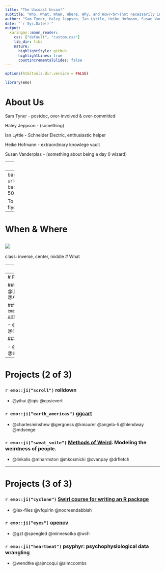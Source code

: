 ```yaml
---
title: "The Uncoast Unconf"
subtitle: "Who, What, When, Where, Why, and How?<br>(not necessarily in that order)"
author: "Sam Tyner, Haley Jeppson, Ian Lyttle, Heike Hofmann, Susan Vanderplas"
date: "`r Sys.Date()`"
output:
  xaringan::moon_reader:
    css: ["default", "custom.css"]
    lib_dir: libs
    nature:
      highlightStyle: github
      highlightLines: true
      countIncrementalSlides: false
---
```


```r
options(htmltools.dir.version = FALSE)
```

```r
library(emo)
```
# About Us

Sam Tyner - postdoc, over-involved & over-committed 

Haley Jeppson - (something)

Ian Lyttle - Schneider Electric, enthusiastic helper

Heike Hofmann - extraordinary knowlege vault

Susan Vanderplas - (something about being a day 0 wizard)

---
# Who

The participants:

- represent the wide variety of skills and experience of all R users

  - from beginners to a member of R-Core
  
- are a diverse group from industry, academia, and government

<br />

(some summary stats on the particpants??)

---
background-image: url(http://uuconf.rbind.io/images/templogo.png)
background-size: 600px
background-position: 50% 80%
# Why 

To bring R users and developers together in flyover country.

---
# When & Where

![](img/when.png)
---
class: inverse, center, middle
# What

---
# Day 0

### [Day-zero Preparation](https://uncoast-unconf.github.io/uu-2019-day-zero/00-preparation/) Ian Lyttle

### [Git and GitHub Cornucopia](https://uncoast-unconf.github.io/uu-2019-day-zero/01-git-github-cornucopia/git-github-cornucopia.html#1) Amelia McNamara

### [Project Workflows](https://uncoast-unconf.github.io/uu-2019-day-zero/02-project-workflows/workflow.html#1) Haley Jeppson

### [Packages](https://uncoast-unconf.github.io/uu-2019-day-zero/03-packages/package-development.html#1) Ian Lyttle

### [HTML-CSS-JS](https://uncoast-unconf.github.io/uu-2019-day-zero/04-html-css-js/Amelias-notes.html) Yihui Xie

---
# Projects (1 of 3)

### `r emo::ji("anchor")` [steward](https://github.com/uncoast-unconf/steward)   
- @ijlyttle @stephaniereinders @nikdata @AmandaRaeISU  

### `r emo::ji("stuck_out_tongue_closed_eyes")` [untidydata2](https://github.com/kwstat/untidydata2)

- @anneae @kwstat @giorgichi @davidbody  

### `r emo::ji("whale")` [whaler](https://github.com/uncoast-unconf/whaler)

- @ellisvalentiner @benjamincrary @shelmich @ajmcoqui


---
# Projects (2 of 3)

### `r emo::ji("scroll")` rolldown 

- @yihui @iqis @cpsievert

### `r emo::ji("earth_americas")` [ggcart](https://github.com/uncoast-unconf/ggcart)

- @charlesminshew @gergness @kmaurer @angela-li @hlendway @mdseege

### `r emo::ji("sweat_smile")` [Methods of Weird](https://github.com/uncoast-unconf/methods-of-weird). Modeling the weirdness of people. 

- @linkalis @mharmston @mkosmicki @cvanpay @drfletch


---
# Projects (3 of 3)

### `r emo::ji("cyclone")`  [Swirl course for writing an R package](https://github.com/lex-files/swirl_courses)  

- @lex-files @vfquirin @nooreendabbish

### `r emo::ji("eyes")` [opencv](https://github.com/uncoast-unconf/opencv)

- @gzt @speegled @minnesotka @wch

### `r emo::ji("heartbeat")` psyphyr: psychophysiological data wrangling 

- @wendtke @ajmcoqui @almccombs


